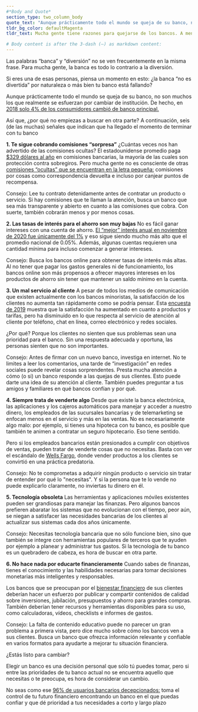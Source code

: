 ```yaml
---
#*Body and Quote*
section_type: two_column_body
quote_text: "Aunque prácticamente todo el mundo se queja de su banco, no son muchos los que realmente se esfuerzan por cambiar de institución. De hecho, en 2018 sólo 4% de los consumidores cambió de banco principal."
tldr_bg_color: defaultMagenta
tldr_text: Mucha gente tiene razones para quejarse de los bancos. A menudo dificultan el acceso al dinero, no recompensan su lealtad y, además, hay que lidiar con comisiones sorpresa, intereses bajos, un servicio de atención al cliente deficiente y mala tecnología, entre otras cosas. Sigue leyendo y conoce seis razones por las que podría ser momento de cambiar de banco.

# Body content is after the 3-dash (—) as markdown content:
---
```

Las palabras “banca” y “diversión” no se ven frecuentemente en la misma frase. Para mucha gente, la banca es todo lo contrario a la diversión.

Si eres una de esas personas, piensa un momento en esto: ¿la banca “no es divertida” por naturaleza o más bien tu banco está fallando?

Aunque prácticamente todo el mundo se queja de su banco, no son muchos los que realmente se esfuerzan por cambiar de institución. De hecho, en [2018 solo 4% de los consumidores cambió de banco principal.](https://www.forbes.com/sites/ronshevlin/2019/05/01/why-are-fewer-consumers-switching-banks-because-checking-accounts-have-become-paycheck-motels/?sh=751cc1a02aa9)

Así que, ¿por qué no empiezas a buscar en otra parte? A continuación, seis (de las muchas) señales que indican que ha llegado el momento de terminar con tu banco

**1.	Te sigue cobrando comisiones “sorpresa”**
¿Cuántas veces nos han advertido de las comisiones ocultas? El estadounidense promedio paga [$329 dólares al año](https://www.slideshare.net/ChimeBank/bank-fee-finder-april-2017-report/1) en comisiones bancarias, la mayoría de las cuales son protección contra sobregiros. Pero mucha gente no es consciente de otras [comisiones “ocultas” que se encuentran en la letra pequeña:](https://www.fool.com/investing/2018/04/19/you-may-be-paying-more-in-bank-fees-than-you-reali.aspx) comisiones por cosas como correspondencia devuelta e incluso por canjear puntos de recompensa.

Consejo: Lee tu contrato detenidamente antes de contratar un producto o servicio. Si hay comisiones que te llaman la atención, busca un banco que sea más transparente y abierto en cuanto a las comisiones que cobra. Con suerte, también cobrarán menos y por menos cosas.

**2.	Las tasas de interés para el ahorro son muy bajas**
No es fácil ganar intereses con una cuenta de ahorro. [El “mejor” interés anual en noviembre de 2020 fue únicamente del 1%](https://www.investopedia.com/personal-finance/banks-pay-highest-interest-rates-savings-accounts/) y eso sigue siendo mucho más alto que el promedio nacional de 0.05%. Además, algunas cuentas requieren una cantidad mínima para incluso comenzar a generar intereses.

Consejo: Busca los bancos online para obtener tasas de interés más altas. Al no tener que pagar los gastos generales ni de funcionamiento, los bancos online son más propensos a ofrecer mayores intereses en los productos de ahorro sin tener que mantener un saldo mínimo en la cuenta.

**3.	Un mal servicio al cliente**
    A pesar de todos los medios de comunicación que existen actualmente con los bancos minoristas, la satisfacción de los clientes no aumenta tan rápidamente como se podría pensar. Esta [encuesta de 2019](https://www.jdpower.com/business/press-releases/2019-us-retail-banking-satisfaction-study) muestra que la satisfacción ha aumentado en cuanto a productos y tarifas, pero ha disminuido en lo que respecta al servicio de atención al cliente por teléfono, chat en línea, correo electrónico y redes sociales.

¿Por qué? Porque los clientes no sienten que sus problemas sean una prioridad para el banco. Sin una respuesta adecuada y oportuna, las personas sienten que no son importantes.

Consejo: Antes de firmar con un nuevo banco, investiga en internet. No te limites a leer los comentarios, una tarde de “investigación” en redes sociales puede revelar cosas sorprendentes. Presta mucha atención a cómo (o si) un banco responde a las quejas de sus clientes. Esto puede darte una idea de su atención al cliente. También puedes preguntar a tus amigos y familiares en qué bancos confían y por qué.

**4.	Siempre trata de venderte algo**
Desde que existe la banca electrónica, las aplicaciones y los cajeros automáticos para manejar y acceder a nuestro dinero, los empleados de las sucursales bancarias y de telemarketing se enfocan menos en el servicio y más en las ventas. No es necesariamente algo malo: por ejemplo, si tienes una hipoteca con tu banco, es posible que también te animen a contratar un seguro hipotecario. Eso tiene sentido.

Pero si los empleados bancarios están presionados a cumplir con objetivos de ventas, pueden tratar de venderte cosas que no necesitas. Basta con ver el escándalo de [Wells Fargo](https://www.moneyunder30.com/wells-fargo-fraud), donde vender productos a los clientes se convirtió en una práctica predatoria.

Consejo: No te comprometas a adquirir ningún producto o servicio sin tratar de entender por qué lo "necesitas". Y si la persona que te lo vende no puede explicarlo claramente, no inviertas tu dinero en él.

**5.	Tecnología obsoleta**
Las herramientas y aplicaciones móviles existentes pueden ser grandiosas para manejar las finanzas. Pero algunos bancos prefieren abaratar los sistemas que no evolucionan con el tiempo, peor aún, se niegan a satisfacer las necesidades bancarias de los clientes al actualizar sus sistemas cada dos años únicamente.

Consejo: Necesitas tecnología bancaria que no sólo funcione bien, sino que también se integre con herramientas populares de terceros que te ayuden por ejemplo a planear y administrar tus gastos. Si la tecnología de tu banco es un quebradero de cabeza, es hora de buscar en otra parte.

**6.	No hace nada por educarte financieramente**
Cuando sabes de finanzas, tienes el conocimiento y las habilidades necesarias para tomar decisiones monetarias más inteligentes y responsables.

Los bancos que se preocupan por el [bienestar financiero](https://www.forbes.com/sites/johnwasik/2019/10/11/why-you-need-financial-wellness/?sh=7be0bd6a55d6) de sus clientes deberían hacer un esfuerzo por publicar y compartir contenidos de calidad sobre inversiones, jubilación, presupuestos y ahorro para grandes compras. También deberían tener recursos y herramientas disponibles para su uso, como calculadoras, vídeos, checklists e informes de gastos.

Consejo: La falta de contenido educativo puede no parecer un gran problema a primera vista, pero dice mucho sobre cómo los bancos ven a sus clientes. Busca un banco que ofrezca información relevante y confiable en varios formatos para ayudarte a mejorar tu situación financiera.

¿Estás listo para cambiar?

Elegir un banco es una decisión personal que sólo tú puedes tomar, pero si entre las prioridades de tu banco actual no se encuentra aquello que necesitas o te preocupa, es hora de considerar un cambio.

No seas como ese [96% de usuarios bancarios decepcionados:](https://www.forbes.com/sites/ronshevlin/2019/05/01/why-are-fewer-consumers-switching-banks-because-checking-accounts-have-become-paycheck-motels/?sh=101164832aa9) toma el control de tu futuro financiero encontrando un banco en el que puedas confiar y que dé prioridad a tus necesidades a corto y largo plazo
